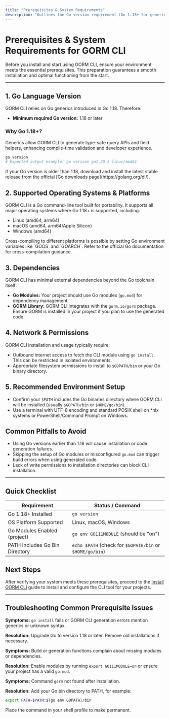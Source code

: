 ```yaml
---
title: "Prerequisites & System Requirements"
description: "Outlines the Go version requirement (Go 1.18+ for generics), platform compatibility, and any dependencies that must be met before installing GORM CLI, ensuring users avoid common pitfalls before starting."
---
```


# Prerequisites & System Requirements for GORM CLI

Before you install and start using GORM CLI, ensure your environment meets the essential prerequisites. This preparation guarantees a smooth installation and optimal functioning from the start.

---

## 1. Go Language Version

GORM CLI relies on Go generics introduced in Go 1.18. Therefore:

- **Minimum required Go version:** 1.18 or later


### Why Go 1.18+?
Generics allow GORM CLI to generate type-safe query APIs and field helpers, enhancing compile-time validation and developer experience.

```bash
go version
# Expected output example: go version go1.20.3 linux/amd64
```

<Tip>
If your Go version is older than 1.18, download and install the latest stable release from the official [Go downloads page](https://golang.org/dl/).
</Tip>


## 2. Supported Operating Systems & Platforms

GORM CLI is a Go command-line tool built for portability. It supports all major operating systems where Go 1.18+ is supported, including:

- Linux (amd64, arm64)
- macOS (amd64, arm64/Apple Silicon)
- Windows (amd64)

<Tip>
Cross-compiling to different platforms is possible by setting Go environment variables like `GOOS` and `GOARCH`. Refer to the official Go documentation for cross-compilation guidance.
</Tip>


## 3. Dependencies

GORM CLI has minimal external dependencies beyond the Go toolchain itself:

- **Go Modules:** Your project should use Go modules (`go.mod`) for dependency management.
- **GORM Library:** GORM CLI integrates with the `gorm.io/gorm` package. Ensure GORM is installed in your project if you plan to use the generated code.


## 4. Network & Permissions

GORM CLI installation and usage typically require:

- Outbound internet access to fetch the CLI module using `go install`. This can be restricted in isolated environments.
- Appropriate filesystem permissions to install to `$GOPATH/bin` or your Go binary directory.


## 5. Recommended Environment Setup

- Confirm your `$PATH` includes the Go binaries directory where GORM CLI will be installed (usually `$GOPATH/bin` or `$HOME/go/bin`).
- Use a terminal with UTF-8 encoding and standard POSIX shell on *nix systems or PowerShell/Command Prompt on Windows.


## Common Pitfalls to Avoid

- Using Go versions earlier than 1.18 will cause installation or code generation failures.
- Skipping the setup of Go modules or misconfigured `go.mod` can trigger build errors when using generated code.
- Lack of write permissions to installation directories can block CLI installation.


---

## Quick Checklist

| Requirement                     | Status / Command                        |
|---------------------------------|---------------------------------------|
| Go 1.18+ Installed             | `go version`                          |
| OS Platform Supported          | Linux, macOS, Windows                  |
| Go Modules Enabled (project)  | `go env GO111MODULE` (should be "on") |
| PATH Includes Go Bin Directory | `echo $PATH` (check for `$GOPATH/bin` or `$HOME/go/bin`) |


## Next Steps

After verifying your system meets these prerequisites, proceed to the [Install GORM CLI](/getting-started/setup-installation/installation-instructions) guide to install and configure the CLI tool for your projects.


---

## Troubleshooting Common Prerequisite Issues

<AccordionGroup title="Common Issues During Prerequisite Validation">
<Accordion title="Go Version Too Old">

**Symptoms:** `go install` fails or GORM CLI generation errors mention generics or unknown syntax.

**Resolution:** Upgrade Go to version 1.18 or later. Remove old installations if necessary.

</Accordion>
<Accordion title="Go Modules Not Enabled">

**Symptoms:** Build or generation functions complain about missing modules or dependencies.

**Resolution:** Enable modules by running `export GO111MODULE=on` or ensure your project has a valid `go.mod`.

</Accordion>
<Accordion title="Go Binary Directory Not in PATH">

**Symptoms:** Command `gorm` not found after installation.

**Resolution:** Add your Go bin directory to PATH, for example:

```bash
export PATH=$PATH:$(go env GOPATH)/bin
```

Place the command in your shell profile to make permanent.

</Accordion>
</AccordionGroup>
